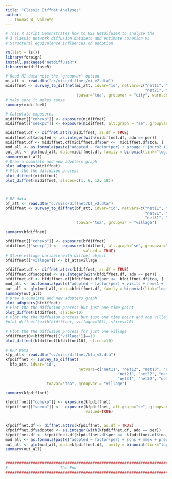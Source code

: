 ```yaml
---
title: "Classic Diffnet Analyses"
author:
  - Thomas W. Valente
---
```


```r
# This R script Demonstrates how to USE NetdifuseR to analyze the 
# 3 classic network diffusion datasets and estimate cohesion vs
# Structural equivalence influences on adoption 

rm(list = ls())
library(foreign)
install.packages("netdiffuseR")
library(netdiffuseR)

# Read MI data note the "groupvar" option
mi_att <- read.dta("c:/misc/diffnet/mi_v2.dta")
midiffnet <- survey_to_diffnet(mi_att, idvar="id", netvars=c("net11", "net12", "net13",
                                                             "net21", "net22", "net23"),
                               toavar="toa", groupvar = "city", warn.coercion = FALSE)
# Make sure it makes sense
summary(midiffnet)

# Calculate exposures
midiffnet[["cohexp"]] <- exposure(midiffnet)
midiffnet[["seexp2"]] <- exposure(midiffnet, alt.graph = "se", groupvar = "city")

midiffnet.df <- diffnet.attrs(midiffnet, as.df = TRUE)                  # Convert to dataframe
midiffnet.df$adopted <- as.integer(with(midiffnet.df, ado == per))          # Set adoption variable
midiffnet.df <- midiffnet.df[midiffnet.df$per <=  midiffnet.df$toa, ]        # Keep pre-adoption time only
mod_all <- as.formula(paste("adopted ~ factor(per) + proage + journ2 + science + detail + cohexp + seexp2  "))
out_all <- glm(mod_all, data=midiffnet.df, family = binomial(link="logit"))
summary(out_all)
# Draw a cumulate and new adopters graph
plot_adopters(midiffnet)
# Plot the the diffusion process
plot_diffnet(midiffnet)
plot_diffnet(midiffnet, slices=c(1, 6, 12, 18))



# BF data
bf_att <- read.dta("c:/misc/diffnet/bf_v2.dta")
bfdiffnet <- survey_to_diffnet(bf_att, idvar="id", netvars=c("net11", "net12", "net13",
                                                             "net21", "net22", "net23",
                                                             "net31", "net32", "net33"),
                               toavar="toa", groupvar = "village")

summary(bfdiffnet)

bfdiffnet[["cohexp"]] <- exposure(bfdiffnet)
bfdiffnet[["seexp"]] <-  exposure(bfdiffnet, alt.graph="se", groupvar="village",
                                  valued = TRUE)
# Store village variable with diffnet object
bfdiffnet[["village"]] <- bf_att$village

bfdiffnet.df <- diffnet.attrs(bfdiffnet, as.df = TRUE)
bfdiffnet.df$adopted <- as.integer(with(bfdiffnet.df, ado == per))
bfdiffnet.df <- bfdiffnet.df[bfdiffnet.df$per <=  bfdiffnet.df$toa, ]
mod_all <- as.formula(paste("adopted ~ factor(per) + visits + news1 + immexp + cohexp + seexp  "))
out_all <- glm(mod_all, data=bfdiffnet.df, family = binomial(link="logit"))
summary(out_all)
# Draw a cumulate and new adopters graph
plot_adopters(bfdiffnet)
# Plot the the diffusion process but just one time point
plot_diffnet(bfdiffnet, slices=10)
# Plot the the diffusion process but just one time point and one village
#plot_diffnet((with(bfdiffnet, village==10)), slices=10)

# Plot the the diffusion process for just one village
bfdiffnet10<-bfdiffnet[["village"]]==10
plot_diffnet(bfdiffnet[bfdiffnet10], slices=10)

# KFP Data
kfp_att<- read.dta("c:/misc/diffnet/kfp_v3.dta")
kfpdiffnet <- survey_to_diffnet(
  kfp_att, idvar="id", 
                                netvars=c("net11", "net12", "net13", "net14", "net15",
                                                 "net21", "net22", "net23", "net24", "net25",
                                                 "net31", "net32", "net33", "net34", "net35"),
                  toavar="toa", groupvar = "village")

summary(kfpdiffnet)

kfpdiffnet[["cohexp"]] <- exposure(kfpdiffnet)
kfpdiffnet[["seexp"]] <-  exposure(kfpdiffnet, alt.graph="se", groupvar="village",
                                   valued=TRUE)


kfpdiffnet.df <- diffnet.attrs(kfpdiffnet, as.df = TRUE)
kfpdiffnet.df$adopted <- as.integer(with(kfpdiffnet.df, ado == per))
kfpdiffnet.df <- kfpdiffnet.df[kfpdiffnet.df$per <=  kfpdiffnet.df$toa, ]
mod_all <- as.formula(paste("adopted ~ factor(per) + sons + mmex + pregs + cohexp + seexp  "))
out_all <- glm(mod_all, data=kfpdiffnet.df, family = binomial(link="logit"))
summary(out_all)


########################################################################
#                       The End                                        #
########################################################################
```

